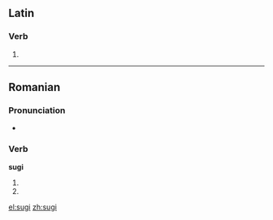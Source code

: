 ==Latin==

===Verb===
{{la-verb-form|sūgī}}

# {{conjugation of|sugo|sūgō|pres|pass|inf|lang=la}}

----

==Romanian==

===Pronunciation===
* {{IPA|[suʤʲ]|lang=ro}}

===Verb===
'''sugi'''

# {{ro-form-verb|2s|pres|suge}}
# {{ro-form-verb|2s|sub|suge}}

[[el:sugi]]
[[zh:sugi]]